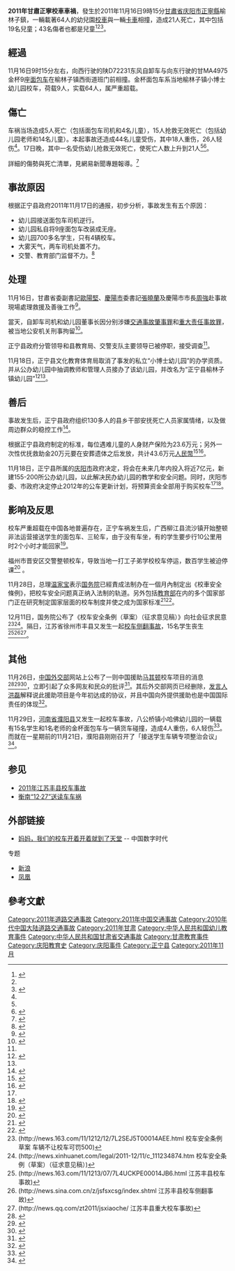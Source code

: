 {{Infobox bus accident
|title=2011年甘肅正寧校車車禍
|image=
|date=2011年11月16日9时15分（UTC+8）
|location=[[甘肃省|甘肃]][[庆阳市|庆阳市]][[正宁县|正宁县]]榆林子鎮
|bus=幼儿园[[校车|校车]]
|deaths=21
|injuries=43
}}

'''2011年甘肅正寧校車車禍'''，發生於2011年11月16日9時15分[[甘肅省|甘肅省]][[庆阳市|庆阳市]][[正寧縣|正寧縣]]榆林子鎮，一輛載著64人的幼兒園[[校車|校車]]與一輛[[卡車|卡車]]相撞，造成21人死亡，其中包括19名兒童；43名傷者也都是兒童<ref name="正宁1117">{{cite web|author=政府办|title=“11.16”重大交通事故 1名受伤儿童经抢救无效死亡|url=http://www.zninfo.gov.cn/Gov/znews/znyw_zfnews_20111117_2004_id1236.htm|publisher=正宁政府网|accessdate=2011-11-18|date=2011-11-17|deadurl=yes|archiveurl=https://web.archive.org/web/20120525180739/http://www.zninfo.gov.cn/Gov/znews/znyw_zfnews_20111117_2004_id1236.htm|archivedate=2012-05-25}}</ref><ref name="新华网1117" /><ref name="人民网1117">{{Cite news|url=http://news.sina.com.cn/c/2011-11-17/020423477907.shtml|title=甘肃校车事故幼儿园家长曾反映超载问题|agency=[[人民网|人民网]]|date=2011-11-17|language=zh-hans|accessdate=2011-11-17|archive-date=2017-02-15|archive-url=https://web.archive.org/web/20170215020550/http://news.sina.com.cn/c/2011-11-17/020423477907.shtml|dead-url=no}}</ref>。

==經過==
11月16日9时15分左右，向西行驶的陕D72231东风自卸车与向东行驶的甘MA4975金杯9座[[面包车|面包车]]在榆林子镇西街道班门前相撞。金杯面包车系当地榆林子镇小博士幼儿园校车，荷载9人，实载64人，属严重超载。

==傷亡==
车祸当场造成5人死亡（包括面包车司机和4名儿童），15人抢救无效死亡（包括幼儿园老师和14名儿童）。本起事故还造成44名儿童受伤，其中18人重伤，26人轻伤<ref name="正宁县政府办通报" />。17日晚，其中一名受伤幼儿抢救无效死亡，使死亡人数上升到21人<ref name="正宁1117" /><ref name="新华网1117">{{Cite news|url=http://news.xinhuanet.com/society/2011-11/17/c_122298736.htm|title=甘肃正宁校车事故责任人被停职调查|publisher=[[新华网|新华网]]|date=2011-11-17|language=zh-hans|accessdate=2011-11-18|archive-date=2011-11-20|archive-url=https://web.archive.org/web/20111120214726/http://news.xinhuanet.com/society/2011-11/17/c_122298736.htm|dead-url=no}}</ref>。

詳細的傷勢與死亡清單，見網易新聞專題報導。<ref>{{cite news|title=甘肃正宁幼儿园校车车祸_网易|date=2011|author=|publisher=網易新聞|url=http://news.163.com/special/zhengningxiaoche/|archiveurl=https://web.archive.org/web/20111117154003/http://news.163.com/special/zhengningxiaoche/|archivedate=2011-11-17|accessdate=2020-08-25|dead-url=no}}</ref>

==事故原因==
根据正宁县政府2011年11月17日的通报，初步分析，事故发生有五个原因：
*幼儿园接送面包车司机逆行。
*幼儿园私自将9座面包车改装成无座。
*幼儿园700多名学生，只有4辆校车。
*大雾天气，两车司机处置不力。
*交警、教育部门监督不力。<ref name="正宁县政府办通报">{{cite web|author=正宁县政府办|title=“11.16”正宁县特大交通事故救援情况通报|url=http://www.zninfo.gov.cn/Gov/znews/znyw_zfnews_20111117_31510_id1235.htm|publisher=正宁信息网|accessdate=2011-11-17|date=2011-11-17|deadurl=yes|archiveurl=https://web.archive.org/web/20120525180756/http://www.zninfo.gov.cn/Gov/znews/znyw_zfnews_20111117_31510_id1235.htm|archivedate=2012-05-25}}</ref>

== 处理 ==
11月16日，甘肅省委副書記[[歐陽堅|歐陽堅]]、[[慶陽市|慶陽市]]委書記[[張曉蘭_(官員)|張曉蘭]]及慶陽市市長[[周強|周強]]赴事故現場處理救援及善後工作<ref>{{Cite news|url=http://news.sina.com.hk/news/9/1/1/2493906/1.html|title=甘肅正寧縣發生車禍校車來源幼兒園確認|agency=[[人民网|人民网]]|publisher=[[香港新浪網|香港新浪網]]|date=2011-11-16|language=zh-hant|deadurl=yes|archiveurl=https://archive.is/20120711213427/http://news.sina.com.hk/news/9/1/1/2493906/1.html|archivedate=2012-07-11|accessdate=2011-11-16}}</ref>。

當天，自卸车司机和幼儿园董事长因分别涉嫌[[交通事故肇事罪|交通事故肇事罪]]和[[重大责任事故罪|重大责任事故罪]]，被当地公安机关刑事拘留<ref>{{cite web|title=甘肃校车事故涉事幼儿园董事长等被刑拘|url=http://news.sina.com.cn/c/2011-11-17/154223482549.shtml|publisher=新浪网|accessdate=2011-11-17|archive-date=2011-11-21|archive-url=https://web.archive.org/web/20111121202119/http://news.sina.com.cn/c/2011-11-17/154223482549.shtml|dead-url=no}}</ref>。

正宁县政府分管领导和县教育局、交警支队主要领导已被停职，接受调查<ref name="新华网1117" />。

11月18日，正宁县文化教育体育局取消了事发的私立“小博士幼儿园”的办学资质。并从公办幼儿园中抽调教师和管理人员接办了该幼儿园，并改名为“正宁县榆林子镇幼儿园”<ref>{{cite web|author=政府信息中心|title=正宁县榆林子镇学区就小博士幼儿园孩子入学发出公告|url=http://www.zninfo.gov.cn/Gov/zwgk/zfgs_ggzy_20111118_172349_id4195.htm|publisher=正宁信息网|accessdate=2011-11-19|date=2011-11-18|deadurl=yes|archiveurl=https://web.archive.org/web/20160304192909/http://www.zninfo.gov.cn/Gov/zwgk/zfgs_ggzy_20111118_172349_id4195.htm|archivedate=2016-03-04}}</ref><ref name="中广网1119" />。

== 善后 ==
事故发生后，正宁县政府组织130多人的县乡干部安抚死亡人员家属情绪，以及做周边群众的稳控工作<ref>{{Cite news|url=http://news.ifeng.com/mainland/special/gsyeyxiaochechehuo/content-3/detail_2011_11/17/10724829_0.shtml|title=甘肃正宁采取二对一包户办法 安抚遇难者家属|publisher=[[凤凰网|凤凰网]]|date=2011-11-17|language=zh-hans|accessdate=2011-11-25|archive-date=2012-06-01|archive-url=https://web.archive.org/web/20120601203504/http://news.ifeng.com/mainland/special/gsyeyxiaochechehuo/content-3/detail_2011_11/17/10724829_0.shtml|dead-url=no}}</ref>。

根据正宁县政府制定的标准，每位遇难儿童的人身财产保险为23.6万元；另外一次性优抚救助金20万元要在安葬遗体之后发放，共计43.6万元[[人民幣|人民幣]]<ref name="中广网1119">{{Cite news|author=记者孟永辉 张磊 白杰戈 吴喆华，德清台记者宋克清|title=甘肃庆阳停止2012公车更新 将投7亿元建155所幼儿园|url=http://china.cnr.cn/yaowen/201111/t20111119_508802711.shtml|publisher=[[中国广播网|中国广播网]]|accessdate=2011-11-19|date=2011-11-19|language=zh-hans|archive-date=2016-03-06|archive-url=https://web.archive.org/web/20160306192239/http://china.cnr.cn/yaowen/201111/t20111119_508802711.shtml|dead-url=no}}</ref><ref>{{Cite news|title=甘肃校车事故43.6万元赔偿要在安葬遗体后支付|url=http://news.cn.yahoo.com/ypen/20111120/709058.html|publisher=[[中国雅虎|中国雅虎]]|accessdate=2011-11-20|date=2011-11-20|language=zh-hans|deadurl=yes|archiveurl=https://web.archive.org/web/20111124070603/http://news.cn.yahoo.com/ypen/20111120/709058.html|archivedate=2011-11-24}}</ref>。

11月18日，正宁县所属的[[庆阳市|庆阳市]]政府决定，将会在未来几年内投入将近7亿元，新建155-200所公办幼儿园，以此解决民办幼儿园的教学和安全问题。同时，庆阳市委、市政府决定停止2012年的公车更新计划，将预算资金全部用于购买校车<ref name="中广网1119" /><ref>{{cite web|author=庆阳市委宣传部|title=庆阳市全面部署开展安全生产大排查大整治工作|url=http://www.zgqingyang.gov.cn/html/news4/18_813.html|publisher=庆阳政府网站|accessdate=2011-11-19|date=2011-11-18|deadurl=yes|archiveurl=https://web.archive.org/web/20111122044520/http://www.zgqingyang.gov.cn/html/news4/18_813.html|archivedate=2011-11-22}}</ref>。

== 影响及反思 ==
校车严重超载在中国各地普遍存在，正宁车祸发生后，广西柳江县流沙镇开始整顿非法运营接送学生的面包车、三轮车，由于没有车坐，有的学生要步行10公里用时2个小时才能回家<ref>{{cite web|title=广西柳州“校车”停运 学生步行10公里回家|url=http://news.cn.yahoo.com/newspic/news/19371/|publisher=中国雅虎|accessdate=2011-11-19|date=2011-11-19|deadurl=yes|archiveurl=https://archive.is/20120716052541/http://news.cn.yahoo.com/newspic/news/19371/|archivedate=2012-07-16}}</ref>。

福州市晋安区交警整顿校车，导致当地一打工子弟学校校车停运，数百学生被迫停课<ref>{{cite news|author=记者葛朝兴 刘黎|title=福建晋安校车停运学生面临上学难 上千学生被迫停课|url=http://www.cnr.cn/china/xwwgf/201111/t20111122_508817346.shtml|accessdate=2011-11-26|publisher=[[中国广播网|中国广播网]]|date=2011-11-22|language=zh-hans|archive-date=2012-03-31|archive-url=https://web.archive.org/web/20120331135448/http://www.cnr.cn/china/xwwgf/201111/t20111122_508817346.shtml|dead-url=no}}</ref> 。

11月28日，总理[[温家宝|温家宝]]表示[[中华人民共和国国务院|国务院]]已經責成法制办在一個月內制定出《校車安全條例》，把校车安全问题真正纳入法制的轨道。另外包括[[中华人民共和国教育部|教育部]]在内的多个国家部门正在研究制定国家层面的校车制度并使之成为国家标准<ref>{{Cite news|url=http://www.bbc.co.uk/zhongwen/trad/chinese_news/2011/11/111128_wen_schoolbus.shtml|title=溫家寶責令制定校車安全條例|publisher=[[BBC中文网|BBC中文网]]|date=2011-11-28|language=zh-hant|accessdate=2011-11-29|archive-date=2019-08-22|archive-url=https://web.archive.org/web/20190822092032/https://www.bbc.com/zhongwen/trad/chinese_news/2011/11/111128_wen_schoolbus.shtml|dead-url=no}}</ref><ref>{{Cite news|url=http://www.fawan.com/Article/ztbd/2011/11/28/143540137883.html|title=校车安全条例一个月内出台|newspaper=《[[法制晚报|法制晚报]]》|date=2011-11-28|language=zh-hans|accessdate=2011-11-29|archive-date=2016-03-04|archive-url=https://web.archive.org/web/20160304141813/http://www.fawan.com/Article/ztbd/2011/11/28/143540137883.html|dead-url=no}}</ref>。

12月11日，国务院公布了《校车安全条例（草案）（征求意见稿）》向社会征求民意<ref>(http://news.163.com/11/1212/12/7L2SEJ5T00014AEE.html {{Wayback|url=http://news.163.com/11/1212/12/7L2SEJ5T00014AEE.html |date=20190212155848 }} 校车安全条例草案 车辆不让校车可罚500)</ref><ref>(http://news.xinhuanet.com/legal/2011-12/11/c_111234874.htm {{Wayback|url=http://news.xinhuanet.com/legal/2011-12/11/c_111234874.htm |date=20120317200318 }} 校车安全条例（草案）（征求意见稿）)</ref>。隔日，江苏省徐州市丰县又发生一起[[2011年江苏丰县校车事故|校车侧翻事故]]，15名学生丧生<ref>(http://news.163.com/11/1213/07/7L4UCKPE00014JB6.html {{Wayback|url=http://news.163.com/11/1213/07/7L4UCKPE00014JB6.html |date=20120108164711 }} 江苏丰县校车事故)</ref><ref>(http://news.sina.com.cn/z/jsfsxcsg/index.shtml {{Wayback|url=http://news.sina.com.cn/z/jsfsxcsg/index.shtml |date=20201203182254 }} 江苏丰县校车侧翻事故)</ref><ref>(http://news.qq.com/zt2011/jsxiaoche/ {{Wayback|url=http://news.qq.com/zt2011/jsxiaoche/ |date=20120111195035 }} 江苏丰县重大校车事故)</ref>。

== 其他 ==
11月26日，[[中华人民共和国外交部|中国外交部]]网站上公布了一则中国援助[[北马其顿|马其顿]]校车项目的消息<ref>{{Cite web|url=http://www.fmprc.gov.cn/chn/gxh/tyb/zwbd/wshd/t881408.htm |archivedate=2011-11-29 |archiveurl=https://web.archive.org/web/20111129120149/http://www.fmprc.gov.cn/chn/gxh/tyb/zwbd/wshd/t881408.htm |title=中国援助校车交接仪式在马其顿举行 |publisher=[[中华人民共和国外交部|外交部]] |date=2011-11-26 |accessdate=2011-11-29 |language=zh-hans |deadurl=yes }}</ref><ref>{{cite news|author=外交部网站|title=中国援助马其顿校车 改善该国学生学习环境(图)|url=http://www.chinanews.com/gn/2011/11-26/3488475.shtml|accessdate=2011-11-28|publisher=[[中国新闻网|中国新闻网]]|date=2011年11月26日|archive-date=2013-03-01|archive-url=https://web.archive.org/web/20130301082145/http://www.chinanews.com/gn/2011/11-26/3488475.shtml|dead-url=no}}</ref><ref>{{Cite news|url=http://news.wenweipo.com/2011/11/26/IN1111260053.htm|title=中國向馬其頓無償援助校車|publisher=《[[文汇报_(香港)|香港文匯報]]》|date=2011-11-26|language=zh-hant|accessdate=2011-11-29|archive-date=2016-03-04|archive-url=https://web.archive.org/web/20160304112208/http://news.wenweipo.com/2011/11/26/IN1111260053.htm|dead-url=no}}</ref>，立即引起了众多网友和民众的批评<ref>{{Cite news|url=http://www.bbc.co.uk/zhongwen/trad/chinese_news/2011/11/111128_china_school_bus.shtml|title=中國網民抨擊外交部向外國贈送校車|publisher=[[BBC中文网|BBC中文网]]|date=2011-11-28|language=zh-hant|accessdate=2011-11-29|archive-date=2012-03-18|archive-url=https://web.archive.org/web/20120318231517/http://www.bbc.co.uk/zhongwen/trad/chinese_news/2011/11/111128_china_school_bus.shtml|dead-url=no}}</ref>。其后外交部网页已经删除，[[中华人民共和国外交部发言人|发言人]][[洪磊|洪磊]]解释说此援助项目是今年初达成的协议，并且中国向外提供援助也是中国国际责任的体现<ref>{{Cite web|url=http://www.fmprc.gov.cn/chn/gxh/tyb/fyrbt/t882122.htm|title=2011年11月28日外交部发言人洪磊举行例行记者会|publisher=[[中华人民共和国外交部|外交部]]|date=2011-11-28|language=zh-hans|accessdate=2011-11-29|archive-date=2012-11-13|archive-url=https://web.archive.org/web/20121113220028/http://www.fmprc.gov.cn/chn/gxh/tyb/fyrbt/t882122.htm|dead-url=no}}</ref>。

11月29日，[[河南省|河南省]][[濮阳县|濮阳县]]又发生一起校车事故，八公桥镇小哈佛幼儿园的一辆载有15名学生和1名老师的金杯面包车与一辆货车碰撞，造成4人重伤，6人轻伤<ref>{{Cite news|url=http://www.puyangxianw.com/Article/szyw/201111/5109.html|title=因雨雪天气濮阳县发生一起交通事故|publisher=濮阳县政府网站|date=2011-11-29|language=zh-hans|accessdate=2011-11-30|archive-date=2016-03-05|archive-url=https://web.archive.org/web/20160305014216/http://www.puyangxianw.com/Article/szyw/201111/5109.html|dead-url=no}}</ref>。而就在一星期前的11月21日，濮阳县刚刚召开了「接送学生车辆专项整治会议」<ref>{{Cite news|url=http://www.puyangxianw.com/Article/szyw/201111/5090.html|title=濮阳县召开接送学生车辆专项整治会议|publisher=濮阳县政府网|date=2011-11-23|language=zh-hans|accessdate=2011-11-30|archive-date=2012-09-08|archive-url=https://archive.is/20120908081920/http://www.puyangxianw.com/Article/szyw/201111/5090.html|dead-url=no}}</ref>。

== 参见 ==
* [[2011年江苏丰县校车事故|2011年江苏丰县校车事故]]
* [[衡南“12·27”送读车车祸|衡南“12·27”送读车车祸]]

== 外部链接 ==
* [http://chinadigitaltimes.net/chinese/2011/11/妈妈，我们的校车开着开着就到了天堂/ 妈妈，我们的校车开着开着就到了天堂]{{Wayback|url=http://chinadigitaltimes.net/chinese/2011/11/%E5%A6%88%E5%A6%88%EF%BC%8C%E6%88%91%E4%BB%AC%E7%9A%84%E6%A0%A1%E8%BD%A6%E5%BC%80%E7%9D%80%E5%BC%80%E7%9D%80%E5%B0%B1%E5%88%B0%E4%BA%86%E5%A4%A9%E5%A0%82/ |date=20201128010713 }} -- 中国数字时代
;专题
*[http://news.sina.com.cn/z/gsxcbz/index.shtml 新浪]{{Wayback|url=http://news.sina.com.cn/z/gsxcbz/index.shtml |date=20130308050702 }} 
*[http://news.ifeng.com/mainland/special/gsyeyxiaochechehuo/index.shtml 凤凰]{{Wayback|url=http://news.ifeng.com/mainland/special/gsyeyxiaochechehuo/index.shtml |date=20190212155848 }}

==參考文獻==
{{Reflist|2}}

[[Category:2011年道路交通事故|Category:2011年道路交通事故]]
[[Category:2011年中国交通事故|Category:2011年中国交通事故]]
[[Category:2010年代中国大陆道路交通事故|Category:2010年代中国大陆道路交通事故]]
[[Category:2011年甘肃|Category:2011年甘肃]]
[[Category:中华人民共和国幼儿教育事件|Category:中华人民共和国幼儿教育事件]]
[[Category:中华人民共和国甘肃省交通事故|Category:中华人民共和国甘肃省交通事故]]
[[Category:甘肃教育事件|Category:甘肃教育事件]]
[[Category:庆阳教育史|Category:庆阳教育史]]
[[Category:庆阳事件|Category:庆阳事件]]
[[Category:正宁县|Category:正宁县]]
[[Category:2011年11月|Category:2011年11月]]